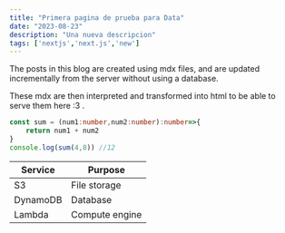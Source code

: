 ```yaml
---
title: "Primera pagina de prueba para Data"
date: "2023-08-23"
description: "Una nueva descripcion"
tags: ['nextjs','next.js','new']
---
```

The posts in this blog are created using mdx files, and are updated incrementally from the server without using a database.

These mdx are then interpreted and transformed into html to be able to serve them here :3 .

```ts
const sum = (num1:number,num2:number):number=>{
    return num1 + num2
}
console.log(sum(4,8)) //12
```

 | Service | Purpose |
 | --- | --- |
 | S3 | File storage |
 | DynamoDB | Database |
 | Lambda | Compute engine |